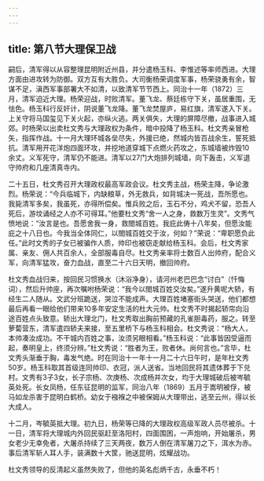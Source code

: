 ```yaml
---
---
---
```

title: 第八节大理保卫战
---



嗣后，清军得以从容整理昆明附近州县，并分遣杨玉科、李惟述等率师西进。大理方面由进攻转为防御。双方互有大胜负。大司衡杨荣调度军事，杨荣骁勇有余，智谋不足，滇西军事部署大不如清，以致清军节节西上。同治十一年（1872）三月，清军迫近大理。杨荣迎战，时败清军。董飞龙、蔡廷栋守下关，虽居重围，无怯色。杨玉科行反奸计，阴说董飞龙降。董飞龙焚屋庐，易红旗，清军遂入下关。上关守将马国玺见下关火起，亦纵火逃。两关俱失，大理的屏障尽撤，战事进入城郊。时杨荣以出卖杜文秀与大理政权为条件，暗中投降了杨玉科。杜文秀亲冒枪矢，指挥作战。十一月大理环城各垒尽失，外援已绝，然城内皆百战余生，誓死抵抗。清军用开花洋炮四面环攻，并挖地道穿城下点燃火药攻之，东城墙被炸毁10余丈。义军死守，清军仍不能进。清军以27门大炮排列城墙，向下轰击，义军退守帅府和几座清真寺内。

二十五日，杜文秀召开大理政权最高军政会议。杜文秀主战，杨荣主降，争论激烈。杨荣说：“今兵临城下，内缺粮草，外无救兵，如背城决一死战，吾所愿也。我毙清军多矣，我虽死，亦得所偿矣。惟兵败之后，玉石不分，鸡犬不留，恐吾人死后，游坟诵经之人亦不可得耳。”他要杜文秀“舍一人之身，救数万生灵”。文秀气愤地说：“汝言是也。吾愿舍我一身，救閤城百姓。我庇此俦十八年矣，但愿汝能庇之十八日也。今我当全体同仁，以閤城百姓交于汝，何如？”荣说：“卑职愿负此任。”此时文秀的子女已被骗作人质，帅印也被窃走献给杨玉科。会后，杜文秀家属、亲友、佣人共百余人，全部服毒自尽。杜文秀亲率将士数百人出帅府，配合义军，向清军猛攻，奋力血战，直至二十六日天明，撤回帅府。

杜文秀血战归来，按回民习惯换水（沐浴净身），请河州老巴巴念“讨白”（忏悔词），然后升帅座，再次嘱咐杨荣说：“我今以閤城百姓交汝矣。”遂升黄呢大轿，有经生二人随从。文武分班跪送，哭泣不能成声。大理百姓堵塞街头哭送，他们都想最后再看一眼给他们带来10多年安定生活的杜大元帅。杜文秀不时揭起轿帘向沿途百姓点头致意。轿出大理北门，杜文秀取出胸前预藏的孔雀胆毒药，服之。转至萝蔔营东，清军遣四轿夫来接，至五里桥下与杨玉科相会。杜文秀说：“杨大人，本帅凑汝成功。不干城内百姓之事，汝须另眼相看。”杨玉科说：“此事皆因受逼而起，奏明皇上，终须分辨。”杜文秀说：“胜者为王，败者休。尚何言也。”言毕，杜文秀头渐垂于胸，毒发气绝。时在同治十一年十一月二十六日午时，是年杜文秀50岁。杨玉科取其首级连同帅印、衣冠，派人送省。当地回民将其遗体葬于下兑村。文秀有3子3女，长子宗杨、次庚杨、次成杨并次女，均于大理城破后被岑毓英处死。长女凤杨，任东征昆明的监军，同治八年（1869）五月于嵩明被俘，被马如龙杀害于昆明白鹤桥。幼女于襁褓之中被保姆从大理带出，逃至云州，得以长大成人。

十二月，岑毓英抵大理。初九日，杨荣等已降的大理政权高级军政人员尽被杀。十一日，清军将大理城内外回民驱赶至洛阳村，四面围困，一声炮响，开始屠杀，男女老少无幸免者，大屠杀持续了三天两夜，数万人倒在清军屠刀之下，洱水为赤。事后清军斩人耳人手，装满数十大筐，驰送昆明，炫耀战功。

杜文秀领导的反清起义虽然失败了，但他的英名彪炳千古，永垂不朽！